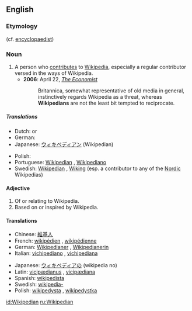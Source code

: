 ==English==

===Etymology===
{{suffix|Wikipedia|ian}} (cf. [[encyclopaedist]])

===Noun===
{{wikipedia}}
{{en-noun}}

# A person who [[contribute]]s to [[Wikipedia]], especially a regular contributor versed in the ways of Wikipedia.
#*'''2006''': April 22, ''[[w:The Economist|The Economist]]''
#*:Britannica, somewhat representative of old media in general, instinctively regards Wikipedia as a threat, whereas '''Wikipedians''' are not the least bit tempted to reciprocate.

=====Translations=====
{{trans-top|a person who uses, edits, or contributes to Wikipedia}}
* Dutch: {{t|nl|Wikipediaan|m}} or {{f}}
* German: {{t|de|Wikipedianer|m}}
* Japanese: [[ウィキペディアン]] (Wikipedian)
{{trans-mid}}
* Polish: {{t|pl|wikipedysta}}
* Portuguese: [[#Portuguese|Wikipedian]] {{c}}, [[Wikipediano]]
* Swedish: [[#Swedish|Wikipedian]] {{c}}, [[Wiking]] {{c}} (esp. a contributor to any of the [[Nordic]] Wikipedias)
{{trans-bottom}}

====Adjective====
{{en-adj|-}}

# Of or relating to Wikipedia.
# Based on or inspired by Wikipedia.

====Translations====
{{top}}
* Chinese: [[維基人]]
* French: [[wikipédien]] {{m}}, [[wikipédienne]] {{f}}
* German: [[Wikipedianer]] {{m}}, [[Wikipedianerin]] {{f}}
* Italian: [[vichipediano]] {{m}}, [[vichipediana]] {{f}}
{{mid}}
* Japanese: [[ウィキペディア]]の (wikipedia no)
* Latin: [[vicipædianus]] {{m}}, [[vicipædiana]] {{f}}
* Spanish: [[wikipedista]]
* Swedish: [[wikipedia-]]
* Polish: [[wikipedysta]] {{m}}, [[wikipedystka]] {{f}}
{{bottom}}

[[id:Wikipedian]]
[[ru:Wikipedian]]